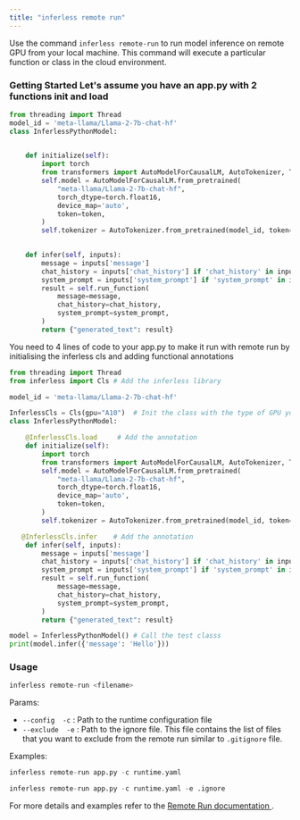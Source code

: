 ```yaml
---
title: "inferless remote run"
---
```

Use the command `inferless remote-run` to run model inference on remote GPU from your local machine.
This command will execute a particular function or class in the cloud environment.

### Getting Started Let's assume you have an app.py with 2 functions init and load 

```python
from threading import Thread
model_id = 'meta-llama/Llama-2-7b-chat-hf'
class InferlessPythonModel:

    
    def initialize(self):
        import torch
        from transformers import AutoModelForCausalLM, AutoTokenizer, TextIteratorStreamer
        self.model = AutoModelForCausalLM.from_pretrained(
            "meta-llama/Llama-2-7b-chat-hf",
            torch_dtype=torch.float16,
            device_map='auto',
            token=token,
        )
        self.tokenizer = AutoTokenizer.from_pretrained(model_id, token=token)

   
    def infer(self, inputs):
        message = inputs['message']
        chat_history = inputs['chat_history'] if 'chat_history' in inputs else []
        system_prompt = inputs['system_prompt'] if 'system_prompt' in inputs else ''
        result = self.run_function(
            message=message,
            chat_history=chat_history,
            system_prompt=system_prompt,
        )
        return {"generated_text": result}
```

You need to 4 lines of code to your app.py to make it run with remote run by initialising the inferless cls and adding functional annotations 

```python 
from threading import Thread
from inferless import Cls # Add the inferless library 

model_id = 'meta-llama/Llama-2-7b-chat-hf'

InferlessCls = Cls(gpu="A10")  # Init the class with the type of GPU you want to run with 
class InferlessPythonModel:

    @InferlessCls.load     # Add the annotation 
    def initialize(self):
        import torch
        from transformers import AutoModelForCausalLM, AutoTokenizer, TextIteratorStreamer
        self.model = AutoModelForCausalLM.from_pretrained(
            "meta-llama/Llama-2-7b-chat-hf",
            torch_dtype=torch.float16,
            device_map='auto',
            token=token,
        )
        self.tokenizer = AutoTokenizer.from_pretrained(model_id, token=token)

   @InferlessCls.infer    # Add the annotation 
    def infer(self, inputs):
        message = inputs['message']
        chat_history = inputs['chat_history'] if 'chat_history' in inputs else []
        system_prompt = inputs['system_prompt'] if 'system_prompt' in inputs else ''
        result = self.run_function(
            message=message,
            chat_history=chat_history,
            system_prompt=system_prompt,
        )
        return {"generated_text": result}

model = InferlessPythonModel() # Call the test classs 
print(model.infer({'message': 'Hello'}))

````


### Usage

```python
inferless remote-run <filename> 
```

Params:
  - `--config  -c` : Path to the runtime configuration file
  - `--exclude  -e` : Path to the ignore file. This file contains the list of files that you want to exclude from the remote run similar to `.gitignore` file.


Examples:

```python
inferless remote-run app.py -c runtime.yaml 
```

```python
inferless remote-run app.py -c runtime.yaml -e .ignore
```

For more details and examples refer to the <a  href="/api-reference/remote-run" > Remote Run documentation </a>. 

